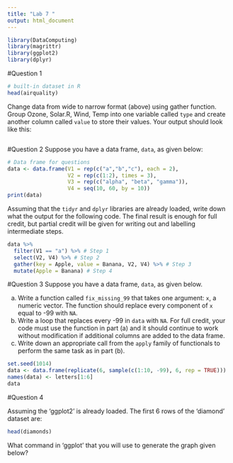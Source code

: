 ```yaml
---
title: "Lab 7 "
output: html_document
---
```

```r
library(DataComputing)
library(magrittr)
library(ggplot2)
library(dplyr)
```

#Question 1

```r
# built-in dataset in R
head(airquality)
```
Change data from wide to narrow format (above) using gather function. 
Group Ozone, Solar.R, Wind, Temp into one variable called `type` and create another column called `value` to store their values. Your output should look like this:

```r

```

#Question 2
Suppose you have a data frame, `data`, as given below:
```r
# Data frame for questions
data <- data.frame(V1 = rep(c("a","b","c"), each = 2),
                   V2 = rep(c(1:2), times = 3),
                   V3 = rep(c("alpha", "beta", "gamma")),
                   V4 = seq(10, 60, by = 10))
print(data)
```

Assuming that the `tidyr` and `dplyr` libraries are already loaded, write down what the output for the following code.  The final result is enough for full credit, but partial credit will be given for writing out and labelling intermediate steps.
```r
data %>%
  filter(V1 == "a") %>% # Step 1
  select(V2, V4) %>% # Step 2
  gather(key = Apple, value = Banana, V2, V4) %>% # Step 3
  mutate(Apple = Banana) # Step 4
```

#Question 3
Suppose you have a data frame, `data`, as given below.

a) Write a function called `fix_missing_99` that takes one argument: `x`, a numeric vector.  The function should replace every component of `x` equal to -99 with `NA`.
b) Write a loop that replaces every -99 in `data` with `NA`.  For full credit, your code must use the function in part (a) and it should continue to work without modification if additional columns are added to the data frame.
c) Write down an appropriate call from the `apply` family of functionals to perform the same task as in part (b).
```r
set.seed(1014)
data <- data.frame(replicate(6, sample(c(1:10, -99), 6, rep = TRUE)))
names(data) <- letters[1:6]
data
```

#Question 4

Assuming the 'ggplot2' is already loaded. 
The first 6 rows of the 'diamond' dataset are: 
  
```r
head(diamonds)
```
What command in 'ggplot' that you will use to generate the graph given below? 
```r

```

